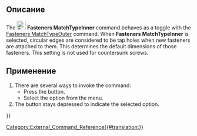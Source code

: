 <languages/>

<div class="mw-translate-fuzzy">
{{Docnav/ru
|[[Fasteners_Shape/ru|Shape]]
|[[Fasteners_MatchTypeOuter/ru|MatchTypeOuter]]
|[[Fasteners_Workbench/ru|Fasteners]]
|IconL=Fasteners_Shape.svg
|IconR=Fasteners_MatchTypeOuter.svg
|IconC=Fasteners_workbench_icon.svg
}}
</div>

{{GuiCommand
|Name=Fasteners MatchTypeInner
|MenuLocation=Fasteners → Match for tap hole
|Workbenches=[[Fasteners_Workbench|Fasteners]]
|SeeAlso=[[Fasteners_MatchTypeOuter|Fasteners MatchTypeOuter]]
}}

<span id="Description"></span>
==Описание==

The [[Image:Fasteners_MatchTypeInner.svg|24px]] '''Fasteners MatchTypeInner''' command behaves as a toggle with the [[Fasteners_MatchTypeOuter|Fasteners MatchTypeOuter]] command. When '''Fasteners MatchTypeInner''' is selected, circular edges are considered to be tap holes when new fasteners are attached to them. This determines the default dimensions of those fasteners. This setting is not used for countersunk screws.

<span id="Usage"></span>
==Применение==

# There are several ways to invoke the command:
#* Press the {{Button|[[Image:Fasteners_MatchTypeInner.svg|16px]] [[Fasteners_MatchTypeInner|Match for tap hole]]}} button.
#* Select the {{MenuCommand|Fasteners → [[Image:Fasteners_MatchTypeInner.svg|16px]] Match for tap hole}} option from the menu.
# The button stays depressed to indicate the selected option.


<div class="mw-translate-fuzzy">
{{Docnav/ru
|[[Fasteners_Shape/ru|Shape]]
|[[Fasteners_MatchTypeOuter/ru|MatchTypeOuter]]
|[[Fasteners_Workbench/ru|Fasteners]]
|IconL=Fasteners_Shape.svg
|IconR=Fasteners_MatchTypeOuter.svg
|IconC=Fasteners_workbench_icon.svg
}}
</div>

[[Category:External_Command_Reference{{#translation:}}]]
{{Fasteners_Tools_navi{{#translation:}}}}
